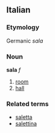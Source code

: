==Italian==
===Etymology===
Germanic ''sala''
===Noun===
'''sala''' ''f''

# [[room]]
# [[hall]]

===Related terms===
*[[saletta]]
*[[salettina]]
